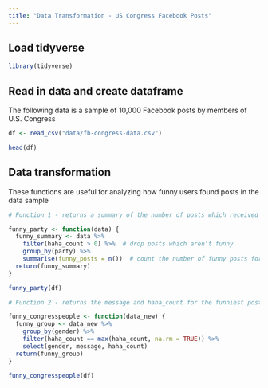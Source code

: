 ```yaml
---
title: "Data Transformation - US Congress Facebook Posts"
---
```


## Load tidyverse

```r
library(tidyverse)
```

## Read in data and create dataframe

The following data is a sample of 10,000 Facebook posts by members of U.S. Congress

```r
df <- read_csv("data/fb-congress-data.csv")

head(df)
```

## Data transformation 

These functions are useful for analyzing how funny users found posts in the data sample 

```r
# Function 1 - returns a summary of the number of posts which received a laugh reaction, by party

funny_party <- function(data) {
  funny_summary <- data %>%
    filter(haha_count > 0) %>%  # drop posts which aren't funny
    group_by(party) %>%
    summarise(funny_posts = n())  # count the number of funny posts for each party
  return(funny_summary)
}

funny_party(df)

# Function 2 - returns the message and haha_count for the funniest post made by a congressman and a congresswoman

funny_congresspeople <- function(data_new) {
  funny_group <- data_new %>%
    group_by(gender) %>%
    filter(haha_count == max(haha_count, na.rm = TRUE)) %>%
    select(gender, message, haha_count)
  return(funny_group)
}

funny_congresspeople(df)

```

